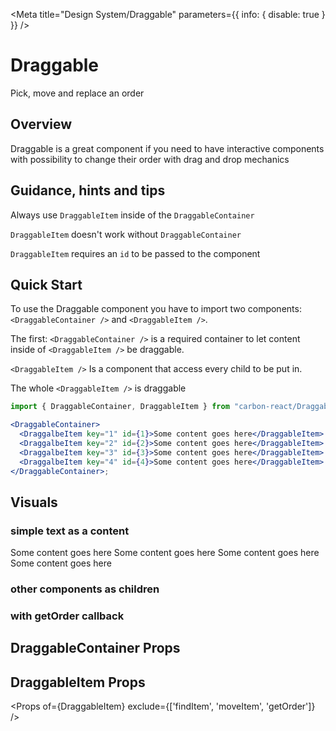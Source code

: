 
<Meta
  title="Design System/Draggable"
  parameters={{ info: { disable: true } }}
/>

# Draggable

Pick, move and replace an order

## Overview 

Draggable is a great component if you need to have interactive components 
with possibility to change their order with drag and drop mechanics

## Guidance, hints and tips 

Always use `DraggableItem` inside of the `DraggableContainer`

`DraggableItem` doesn't work without `DraggableContainer`

`DraggableItem` requires an `id` to be passed to the component

## Quick Start 

To use the Draggable component you have to import two components: `<DraggableContainer />` and `<DraggableItem />`.

The first: `<DraggableContainer />` is a required container to let content inside of `<DraggableItem />` be draggable.

`<DraggableItem />` Is a component that access every child to be put in. 

The whole `<DraggableItem />` is draggable

```jsx
import { DraggableContainer, DraggableItem } from "carbon-react/Draggable";

<DraggableContainer>
  <DraggalbeItem key="1" id={1}>Some content goes here</DraggableItem>
  <DraggalbeItem key="2" id={2}>Some content goes here</DraggableItem>
  <DraggalbeItem key="3" id={3}>Some content goes here</DraggableItem>
  <DraggalbeItem key="4" id={4}>Some content goes here</DraggableItem>
</DraggableContainer>;
```

## Visuals

### simple text as a content

<Preview>
  <Story name="basic">
    <DraggableContainer>
      <DraggableItem key="1" id={1}>Some content goes here</DraggableItem>
      <DraggableItem key="2" id={2}>Some content goes here</DraggableItem>
      <DraggableItem key="3" id={3}>Some content goes here</DraggableItem>
      <DraggableItem key="4" id={4}>Some content goes here</DraggableItem>
    </DraggableContainer>
  </Story>
</Preview>

### other components as children

<Preview>
  <Story name="components as children">
    <DraggableContainer>
      <DraggableItem key="1" id={1}>
        <Checkbox label="checkbox one" />
      </DraggableItem>
      <DraggableItem key="2" id={2}>
        <Checkbox label="checkbox two" />
      </DraggableItem>
      <DraggableItem key="3" id={3}>
        <Checkbox label="checkbox three" />
      </DraggableItem>
      <DraggableItem key="4" id={4}>
        <Checkbox label="checkbox four" />
      </DraggableItem>
    </DraggableContainer>
  </Story>  
</Preview>

### with getOrder callback

<Story id="design-system-draggable--draggable" name="with getOrder callback" />

## DraggableContainer Props

<Props of={DraggableContainer} />

## DraggableItem Props

<Props of={DraggableItem} exclude={['findItem', 'moveItem', 'getOrder']} />
